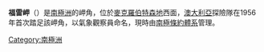 {{coord|68|57|S|69|24|E|source:GNIS|display=title}}

'''福雷岬'''（{{lang-en|Foley Promontory}}）是[[南極洲|南極洲]]的岬角，位於[[麥克羅伯特森地|麥克羅伯特森地]]西面，[[澳大利亞|澳大利亞]]探險隊在1956年首次踏足該岬角，以氣象觀察員命名，現時由[[南極條約體系|南極條約體系]]管理。

{{Antarctica-geo-stub}}
[[Category:南極洲|Category:南極洲]]